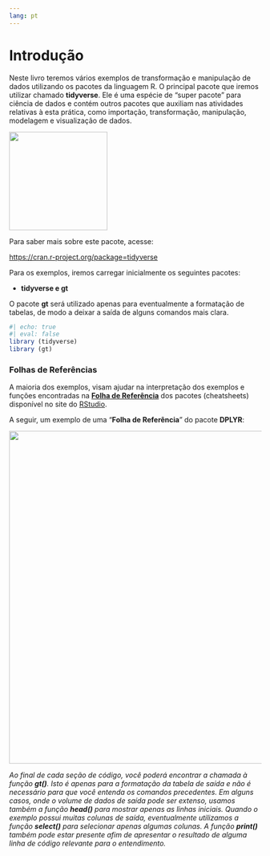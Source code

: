 ```yaml
---
lang: pt
---
```


# Introdução {.unnumbered}

Neste livro teremos vários exemplos de transformação e manipulação de dados utilizando os pacotes da linguagem R. O principal pacote que iremos utilizar chamado **tidyverse**. Ele é uma espécie de "super pacote" para ciência de dados e contém outros pacotes que auxiliam nas atividades relativas à esta prática, como importação, transformação, manipulação, modelagem e visualização de dados.

![](images/tidyverse-hex-stiker.jpg){width="196"}

Para saber mais sobre este pacote, acesse:

[https://cran.r-project.org/package=tidyverse](https://cran.r-project.org/package=tidyr){.uri}

Para os exemplos, iremos carregar inicialmente os seguintes pacotes:

-   **tidyverse e gt**

O pacote **gt** será utilizado apenas para eventualmente a formatação de tabelas, de modo a deixar a saída de alguns comandos mais clara.

```r
#| echo: true
#| eval: false
library (tidyverse)
library (gt)
```

### Folhas de Referências

A maioria dos exemplos, visam ajudar na interpretação dos exemplos e funções encontradas na [**Folha de Referência**](https://www.rstudio.com/resources/cheatsheets/) dos pacotes (cheatsheets) disponível no site do [RStudio](rstudio.com).

A seguir, um exemplo de uma "**Folha de Referência**" do pacote **DPLYR**:

![](images/data-transformation-cheatsheet01.jpg){width="663"}

::: callout-note
*Ao final de cada seção de código, você poderá encontrar a chamada à função **gt()**. Isto é apenas para a formatação da tabela de saída e não é necessário para que você entenda os comandos precedentes. Em alguns casos, onde o volume de dados de saída pode ser extenso, usamos também a função **head()** para mostrar apenas as linhas iniciais. Quando o exemplo possui muitas colunas de saída, eventualmente utilizamos a função **select()** para selecionar apenas algumas colunas. A função **print()** também pode estar presente afim de apresentar o resultado de alguma linha de código relevante para o entendimento.*
:::
